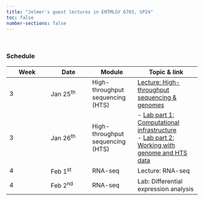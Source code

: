 ```yaml
---
title: "Jelmer's guest lectures in ENTMLGY 6703, SP24"
toc: false
number-sections: false
---
```


<br>

### Schedule

| Week | Date       | Module                           | Topic & link                                                             |
|----------------|----------------|-----------------|------------------------|
| 3    | Jan 25^th^ | High-throughput sequencing (HTS) | [Lecture: High-throughput sequencing & genomes](lectures/sequencing.qmd) |
| 3    | Jan 26^th^ | High-throughput sequencing (HTS) | - [Lab part 1: Computational infrastructure](labs/infrastructure.qmd)<br>- [Lab part 2: Working with genome and HTS data](labs/data.qmd)             |
| 4    | Feb 1^st^  | RNA-seq                          | Lecture: RNA-seq       |
| 4    | Feb 2^nd^  | RNA-seq                          | Lab: Differential expression analysis       |
